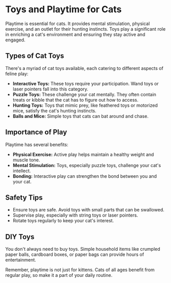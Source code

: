 
# Toys and Playtime for Cats

Playtime is essential for cats. It provides mental stimulation, physical exercise, and an outlet for their hunting instincts. Toys play a significant role in enriching a cat's environment and ensuring they stay active and engaged.

## Types of Cat Toys

There's a myriad of cat toys available, each catering to different aspects of feline play:

- **Interactive Toys:** These toys require your participation. Wand toys or laser pointers fall into this category.
- **Puzzle Toys:** These challenge your cat mentally. They often contain treats or kibble that the cat has to figure out how to access.
- **Hunting Toys:** Toys that mimic prey, like feathered toys or motorized mice, satisfy the cat's hunting instincts.
- **Balls and Mice:** Simple toys that cats can bat around and chase.

## Importance of Play

Playtime has several benefits:

- **Physical Exercise:** Active play helps maintain a healthy weight and muscle tone.
- **Mental Stimulation:** Toys, especially puzzle toys, challenge your cat's intellect.
- **Bonding:** Interactive play can strengthen the bond between you and your cat.

## Safety Tips

- Ensure toys are safe. Avoid toys with small parts that can be swallowed.
- Supervise play, especially with string toys or laser pointers.
- Rotate toys regularly to keep your cat's interest.

## DIY Toys

You don't always need to buy toys. Simple household items like crumpled paper balls, cardboard boxes, or paper bags can provide hours of entertainment.

Remember, playtime is not just for kittens. Cats of all ages benefit from regular play, so make it a part of your daily routine.
